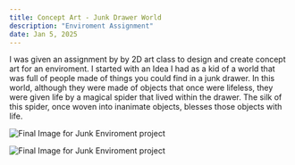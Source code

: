 ```yaml
---
title: Concept Art - Junk Drawer World
description: "Enviroment Assignment"
date: Jan 5, 2025
---
```



I was given an assignment by by 2D art class to design and create concept art for an enviroment. I started with an Idea I had as a kid of a world that was full of people made of things you could find in a junk drawer.
In this world, although they were made of objects that once were lifeless, they were given life by a magical spider that lived within the drawer. The silk of this spider, once woven into inanimate objects, blesses those objects with life.


<Image
        src="/images/junk-drawer-enviroment/junk-original.png"
        alt="Final Image for Junk Enviroment project"
        width={5887} 
        height={3232}
      />


<Image
        src="/images/junk/junk-enviroment-final.png"
        alt="Final Image for Junk Enviroment project"
        width={5887} 
        height={3232}
      />


